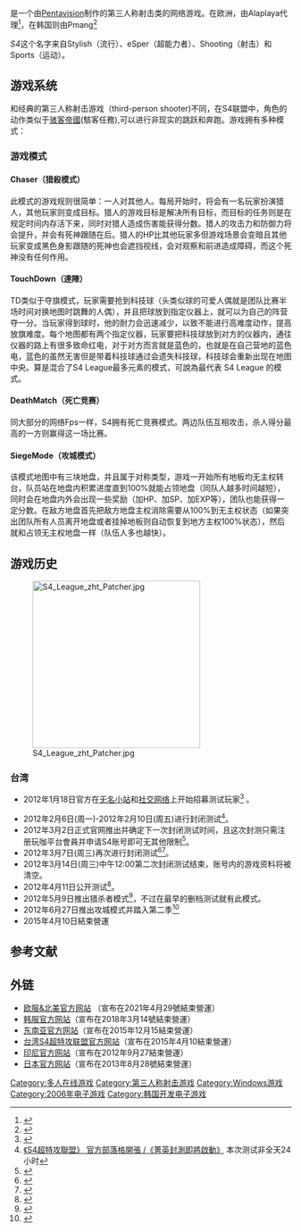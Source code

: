 {{Veil|time=2015-09-12T06:58:44+00:00}}
{{NoteTA
| G1=Games
}}
{{Infobox VG
| title = S4 League
| image = File:S4leaguebanner.jpg
| caption =
| original =
| common = S4 联盟
| developer = [[Pentavision|Pentavision]]
| publisher = Neowiz Games
| series =
| engine =
| released = {{vgr|KR|2006年|EU|2008年10月7日|NA|2010年<ref>北美之前有自己的官网，但是内容更类似一个游戏动态的博客，现在已经取消，由欧版官网取代；游戏内有英语西班牙语频道。[http://www.citnews.com.cn/news/201007/45856.html 韩国射击网游《S4联盟》正式登陆北美市场] {{webarchive|url=https://web.archive.org/web/20150708063606/http://www.citnews.com.cn/news/201007/45856.html |date=2015-07-08 }}</ref>|TW|2012年4月11日|JP|2012年7月5日<ref>[http://www.zhuanyewanjia.com/News.12062110011745-1.Info.html 日服在线动作《S4 League》专题网站已公开 开始募集CBT玩家]{{dead link|date=2017年11月 |bot=InternetArchiveBot |fix-attempted=yes }}</ref><ref>[http://forum.gamer.com.tw/G2.php?bsn=60543&parent=71&sn=699&lorder=3 【情報】TPS線上遊戲《S4 League》進入日本市場，GameOn取得代理權]</ref>}}
| shutdown = {{vgr|KR|2018年3月14日|TW|2015年4月10日|EU|2021年4月29日|NA|2021年4月29日|JP|2013年8月28日}}
| genre = [[第三人稱射擊遊戲|第三人稱射擊]]
| modes =
| platforms = [[Microsoft_Windows|Microsoft Windows]]
| onlinegame = 1
}}

{{Vgname|S4 League|ko=S4리그}}是一个由[[Pentavision|Pentavision]]制作的第三人称射击类的网络游戏。在欧洲，由Alaplaya代理<ref>{{Cite web |url=http://www.gamershell.com/companies/burda_ic_gmbh/444182.html |title=New Action Game S4 League on alaplaya |access-date=2009-11-11 |archive-url=https://web.archive.org/web/20080813122646/http://www.gamershell.com/companies/burda_ic_gmbh/444182.html |archive-date=2008-08-13 |dead-url=yes }}</ref>，在韩国则由Pmang<ref>{{Cite web |url=http://s4.pmang.com/ |title=Pmang S4 League official site |access-date=2009-11-11 |archive-url=https://web.archive.org/web/20080216120337/http://s4.pmang.com/ |archive-date=2008-02-16 |dead-url=yes }}</ref>

''S4''这个名字来自Stylish（流行）、eSper（超能力者）、Shooting（射击）和Sports（运动）。

== 游戏系统 ==
和经典的第三人称射击游戏（third-person shooter)不同，在S4联盟中，角色的动作类似于[[骇客帝國|骇客帝國]](駭客任務),可以进行非现实的跳跃和奔跑。游戏拥有多种模式：
=== 游戏模式 ===
==== Chaser（猎殺模式） ====
此模式的游戏规则很简单：一人对其他人。每局开始时，将会有一名玩家扮演猎人，其他玩家则变成目标。猎人的游戏目标是解决所有目标，而目标的任务则是在规定时间内存活下来，同时对猎人造成伤害能获得分数。猎人的攻击力和防御力将会提升，并会有死神跟随在后。猎人的HP比其他玩家多但游戏场景会变暗且其他玩家变成黑色身影跟随的死神也会遮挡视线，会对观察和前进造成障碍，而这个死神没有任何作用。

==== TouchDown（達陣） ====
TD类似于夺旗模式，玩家需要抢到科技球（头类似球的可爱人偶就是团队比赛半场时间对换地图时跳舞的人偶），并且把球放到指定仪器上，就可以为自己的阵营夺一分。当玩家得到球时，他的耐力会迅速减少，以致不能进行高难度动作，提高放旗难度。每个地图都有两个指定仪器，玩家要把科技球放到对方的仪器内，通往仪器的路上有很多致命红电，对于对方而言就是蓝色的，也就是在自己营地的蓝色电，蓝色的虽然无害但是带着科技球通过会遗失科技球，科技球会重新出现在地图中央。算是混合了S4 League最多元素的模式，可說為最代表 S4 League 的模式。

==== DeathMatch（死亡竞赛） ====
同大部分的网络Fps一样，S4拥有死亡竞赛模式。两边队伍互相攻击，杀人得分最高的一方则赢得这一场比赛。

==== SiegeMode（攻城模式） ====
该模式地图中有三块地盘，并且属于对称类型，游戏一开始所有地板均无主权转台，队员站在地盘内积累进度直到100%就能占领地盘（同队人越多时间越短），同时会在地盘内外会出现一些奖励（加HP、加SP、加EXP等），团队也能获得一定分数。在敌方地盘首先把敌方地盘主权消除需要从100%到无主权状态（如果突出团队所有人员离开地盘或者挂掉地板则自动恢复到地方主权100%状态），然后就和占领无主权地盘一样（队伍人多也越快）。

== 游戏历史 ==
[[File:S4_League_zht_Patcher.jpg|300px]]
=== 台湾 ===
{{HideH|游戏重大事迹}}
*2012年1月18日官方在[http://www.wretch.cc/blog/wanka168/282487 无名小站]{{Wayback|url=http://www.wretch.cc/blog/wanka168/282487 |date=20120218031157 }}和[http://apps.facebook.com/fans-benefits/?profit=4296&rf=feed 社交网络]上开始招募测试玩家<ref>{{Cite web |url=http://news.17173.com/content/2012-01-19/20120119143253895,1.shtml |title=《S4联赛》台服即将首测 首部宣传片欣赏 |accessdate=2012-01-21 |archive-date=2012-01-20 |archive-url=https://web.archive.org/web/20120120012437/http://news.17173.com/content/2012-01-19/20120119143253895,1.shtml |dead-url=no }}</ref><!--，并在2月1日左右发放测试账号到玩家邮箱中-->。
<!--2012年2月3日提前发布CB客服端供玩家下载。-->
*2012年2月6日(周一)-2012年2月10日(周五)进行封闭测试<ref>[http://www.wretch.cc/blog/wanka168/282487 《S4超特攻聯盟》 官方部落格開張 /《菁英封測即將啟動》] {{Wayback|url=http://www.wretch.cc/blog/wanka168/282487 |date=20120218031157 }}本次测试非全天24小时</ref>。
*2012年3月2日正式官网推出并确定下一次封闭测试时间，且这次封测只需注册玩咖平台會員并申请S4账号即可无其他限制<ref>{{Cite web |url=http://www.wretch.cc/blog/wanka168/308200 |title=【3-7百萬人封測‧官網、載點正式開放】 - S4 League 雪莉の秘書記事 - 无名小站 |accessdate=2012-03-08 |archive-date=2012-03-08 |archive-url=https://web.archive.org/web/20120308150510/http://www.wretch.cc/blog/wanka168/308200 |dead-url=no }}</ref>。
*2012年3月7日(周三)再次进行封闭测试<ref>{{Cite web |url=http://s4league.wankaclub.com/s4/announce_2.aspx?n=1&id=125 |title=CB測試下午15:00 正式啟動！ |accessdate=2012-03-08 |archive-date=2012-03-20 |archive-url=https://web.archive.org/web/20120320090239/http://s4league.wankaclub.com/s4/announce_2.aspx?n=1&id=125 |dead-url=no }}</ref><ref>{{Cite web |url=http://s4league.wankaclub.com/event/act20120307/ |title=2012 《S4 超特攻聯盟》 封暴來襲 |accessdate=2012-03-08 |archive-date=2012-03-06 |archive-url=https://web.archive.org/web/20120306112418/http://s4league.wankaclub.com/event/act20120307/ |dead-url=no }}</ref>。
*2012年3月14日(周三)中午12:00第二次封闭测试结束，账号内的游戏资料将被清空。
*2012年4月11日公开测试<ref>{{Cite web |url=http://s4league.wankaclub.com/s4/announce_2.aspx?n=1&id=149 |title=《S4超特攻聯盟》4月11日OB正式開戰 |accessdate=2012-04-06 |archive-date=2012-04-14 |archive-url=https://web.archive.org/web/20120414033518/http://s4league.wankaclub.com/s4/announce_2.aspx?n=1&id=149 |dead-url=no }}</ref>。
*2012年5月9日推出猎杀者模式<ref>{{Cite web |url=http://s4league.wankaclub.com/event/S4_Act20120509/index.html |title=《S4 超特攻聯盟》暗影獵殺 全新啟動 |accessdate=2012-05-11 |archive-date=2012-05-11 |archive-url=https://web.archive.org/web/20120511135943/http://s4league.wankaclub.com/event/S4_Act20120509/index.html |dead-url=no }}</ref>，不过在最早的删档测试就有此模式。
*2012年6月27日推出攻城模式并踏入第二季<ref>{{Cite web |url=http://s4league.wankaclub.com/Event/S4_Act20120622/index.html |title=S4 LEAGUE 超特攻聯盟 - 鋼鐵軍團 重裝登場! |accessdate=2012-06-28 |archive-date=2012-06-29 |archive-url=https://web.archive.org/web/20120629074228/http://s4league.wankaclub.com/Event/S4_Act20120622/index.html |dead-url=no }}</ref>
*2015年4月10日結束營運
{{HideF}}

== 参考文献 ==
{{Reflist|colwidth=30em}}

== 外链 ==
* [https://s4leaguegame.com/ 欧服&北美官方网站] {{Wayback|url=https://s4leaguegame.com/ |date=20210424033942 }}{{de}}{{en}}{{fr}}（宣布在2021年4月29號結束營運）
* [https://web.archive.org/web/20080216120337/http://s4.pmang.com/ 韩服官方网站]{{ko}}（宣布在2018年3月14號結束營運）
* [https://archive.is/20130131110516/http://www.playfps.com/th/game/s4/ 东南亚官方网站]{{th}}{{en}}（宣布在2015年12月15結束營運）
* [https://web.archive.org/web/20120119051915/http://s4league.wankaclub.com/ 台湾S4超特攻联盟官方网站]{{Zh-hant}}（宣布在2015年4月10結束營運）
* [http://s4.lytogame.com/teaser/ 印尼官方网站]{{Wayback|url=http://s4.lytogame.com/teaser/ |date=20120625060053 }}{{en}}{{id}}（宣布在2012年9月27結束營運）
* [http://www.s4league.jp/ 日本官方网站]{{Wayback|url=http://www.s4league.jp/ |date=20120623040206 }}{{ja}}（宣布在2013年8月28號結束營運）

{{alaplaya}}

[[Category:多人在线游戏|Category:多人在线游戏]]
[[Category:第三人称射击游戏|Category:第三人称射击游戏]]
[[Category:Windows游戏|Category:Windows游戏]]
[[Category:2006年电子游戏|Category:2006年电子游戏]]
[[Category:韩国开发电子游戏|Category:韩国开发电子游戏]]